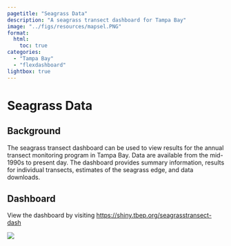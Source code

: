 ```yaml
---
pagetitle: "Seagrass Data"
description: "A seagrass transect dashboard for Tampa Bay"
image: "../figs/resources/mapsel.PNG"
format: 
  html: 
    toc: true
categories: 
  - "Tampa Bay"
  - "flexdashboard"
lightbox: true
---
```


# Seagrass Data {.unnumbered}

## Background

The seagrass transect dashboard can be used to view results for the annual transect monitoring program in Tampa Bay.  Data are available from the mid-1990s to present day.  The dashboard provides summary information, results for individual transects, estimates of the seagrass edge, and data downloads.

## Dashboard

View the dashboard by visiting [https://shiny.tbep.org/seagrasstransect-dash](https://shiny.tbep.org/seagrasstransect-dash){target="_blank"}

![](../figs/resources/transectdashscreenshot.png)
